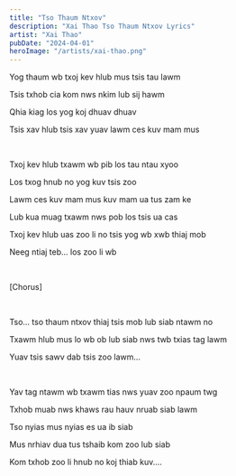 ```yaml
---
title: "Tso Thaum Ntxov"
description: "Xai Thao Tso Thaum Ntxov Lyrics"
artist: "Xai Thao"
pubDate: "2024-04-01"
heroImage: "/artists/xai-thao.png"
---
```


Yog thaum wb txoj kev hlub mus tsis tau lawm

Tsis txhob cia kom nws nkim lub sij hawm

Qhia kiag los yog koj dhuav dhuav

Tsis xav hlub tsis xav yuav lawm ces kuv mam mus

<br />

Txoj kev hlub txawm wb pib los tau ntau xyoo

Los txog hnub no yog kuv tsis zoo

Lawm ces kuv mam mus kuv mam ua tus zam ke

Lub kua muag txawm nws pob los tsis ua cas

Txoj kev hlub uas zoo li no tsis yog wb xwb thiaj mob

Neeg ntiaj teb... los zoo li wb

<br />

[Chorus]

<br />

Tso... tso thaum ntxov thiaj tsis mob lub siab ntawm no

Txawm hlub mus lo wb ob lub siab nws twb txias tag lawm

Yuav tsis sawv dab tsis zoo lawm...

<br />

Yav tag ntawm wb txawm tias nws yuav zoo npaum twg

Txhob muab nws khaws rau hauv nruab siab lawm

Tso nyias mus nyias es ua ib siab

Mus nrhiav dua tus tshaib kom zoo lub siab

Kom txhob zoo li hnub no koj thiab kuv....
